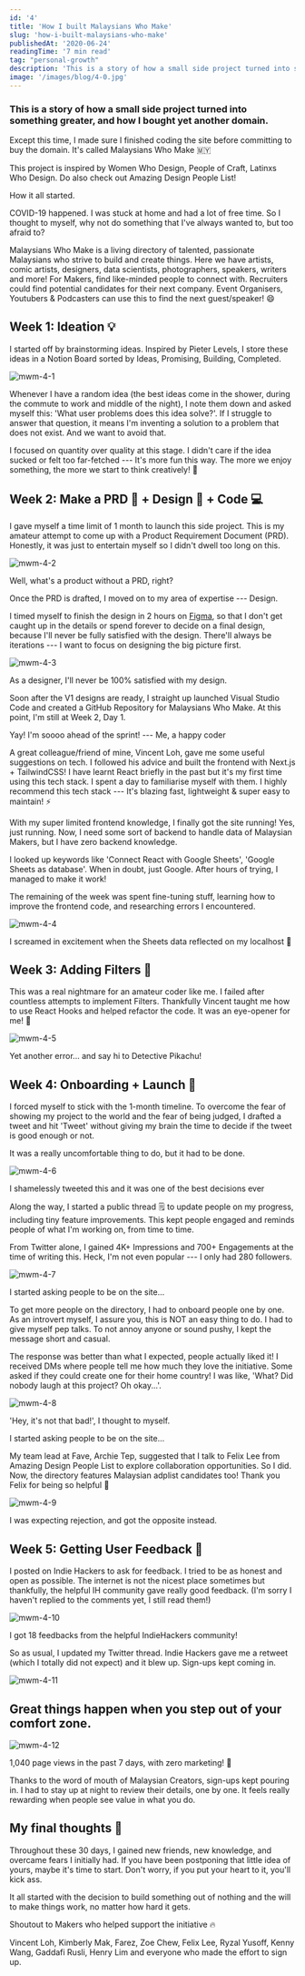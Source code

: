 ```yaml
---
id: '4'
title: 'How I built Malaysians Who Make'
slug: 'how-i-built-malaysians-who-make'
publishedAt: '2020-06-24'
readingTime: '7 min read'
tag: "personal-growth"
description: 'This is a story of how a small side project turned into something greater, and how I bought yet another domain.'
image: '/images/blog/4-0.jpg'
---
```


### This is a story of how a small side project turned into something greater, and how I bought yet another domain.

Except this time, I made sure I finished coding the site before committing to buy the domain. It's called Malaysians Who Make 🇲🇾

This project is inspired by Women Who Design, People of Craft, Latinxs Who Design. Do also check out Amazing Design People List!

How it all started.

COVID-19 happened. I was stuck at home and had a lot of free time. So I thought to myself, why not do something that I've always wanted to, but too afraid to?

Malaysians Who Make is a living directory of talented, passionate Malaysians who strive to build and create things. Here we have artists, comic artists, designers, data scientists, photographers, speakers, writers and more! For Makers, find like-minded people to connect with. Recruiters could find potential candidates for their next company. Event Organisers, Youtubers & Podcasters can use this to find the next guest/speaker! 😄

## Week 1: Ideation 💡

I started off by brainstorming ideas. Inspired by Pieter Levels, I store these ideas in a Notion Board sorted by Ideas, Promising, Building, Completed.

<Image
  alt="mwm-4-1"
  src="/images/blog/4-1.png"
  width={800}
  height={563}
/>

Whenever I have a random idea (the best ideas come in the shower, during the commute to work and middle of the night), I note them down and asked myself this: 'What user problems does this idea solve?'. If I struggle to answer that question, it means I'm inventing a solution to a problem that does not exist. And we want to avoid that.

I focused on quantity over quality at this stage. I didn't care if the idea sucked or felt too far-fetched --- It's more fun this way. The more we enjoy something, the more we start to think creatively! 💭

## Week 2: Make a PRD 📄 + Design 🎨 + Code 💻

I gave myself a time limit of 1 month to launch this side project. This is my amateur attempt to come up with a Product Requirement Document (PRD). Honestly, it was just to entertain myself so I didn't dwell too long on this.

<Image
  alt="mwm-4-2"
  src="/images/blog/4-2.png"
  width={800}
  height={353}
/>

Well, what's a product without a PRD, right?

Once the PRD is drafted, I moved on to my area of expertise --- Design.

I timed myself to finish the design in 2 hours on [Figma](https://figma.com/), so that I don't get caught up in the details or spend forever to decide on a final design, because I'll never be fully satisfied with the design. There'll always be iterations --- I want to focus on designing the big picture first.

<Image
  alt="mwm-4-3"
  src="/images/blog/4-3.png"
  width={800}
  height={586}
/>

As a designer, I'll never be 100% satisfied with my design.

Soon after the V1 designs are ready, I straight up launched Visual Studio Code and created a GitHub Repository for Malaysians Who Make. At this point, I'm still at Week 2, Day 1\.

Yay! I'm soooo ahead of the sprint! --- Me, a happy coder

A great colleague/friend of mine, Vincent Loh, gave me some useful suggestions on tech. I followed his advice and built the frontend with Next.js + TailwindCSS! I have learnt React briefly in the past but it's my first time using this tech stack. I spent a day to familiarise myself with them. I highly recommend this tech stack --- It's blazing fast, lightweight & super easy to maintain! ⚡

With my super limited frontend knowledge, I finally got the site running! Yes, just running. Now, I need some sort of backend to handle data of Malaysian Makers, but I have zero backend knowledge.

I looked up keywords like 'Connect React with Google Sheets', 'Google Sheets as database'. When in doubt, just Google. After hours of trying, I managed to make it work!

The remaining of the week was spent fine-tuning stuff, learning how to improve the frontend code, and researching errors I encountered.

<Image
  alt="mwm-4-4"
  src="/images/blog/4-4.png"
  width={800}
  height={435}
/>

I screamed in excitement when the Sheets data reflected on my localhost 🎉

## Week 3: Adding Filters 🔦

This was a real nightmare for an amateur coder like me. I failed after countless attempts to implement Filters. Thankfully Vincent taught me how to use React Hooks and helped refactor the code. It was an eye-opener for me! 👀

<Image
  alt="mwm-4-5"
  src="/images/blog/4-5.png"
  width={800}
  height={485}
/>

Yet another error... and say hi to Detective Pikachu!

## Week 4: Onboarding + Launch 🚀

I forced myself to stick with the 1-month timeline. To overcome the fear of showing my project to the world and the fear of being judged, I drafted a tweet and hit 'Tweet' without giving my brain the time to decide if the tweet is good enough or not.

It was a really uncomfortable thing to do, but it had to be done.

<Image
  alt="mwm-4-6"
  src="/images/blog/4-6.png"
  width={800}
  height={631}
/>

I shamelessly tweeted this and it was one of the best decisions ever

Along the way, I started a public thread 🗒️ to update people on my progress, including tiny feature improvements. This kept people engaged and reminds people of what I'm working on, from time to time.

From Twitter alone, I gained 4K+ Impressions and 700+ Engagements at the time of writing this. Heck, I'm not even popular --- I only had 280 followers.

<Image
  alt="mwm-4-7"
  src="/images/blog/4-7.png"
  width={800}
  height={403}
/>

I started asking people to be on the site...

To get more people on the directory, I had to onboard people one by one. As an introvert myself, I assure you, this is NOT an easy thing to do. I had to give myself pep talks. To not annoy anyone or sound pushy, I kept the message short and casual.

The response was better than what I expected, people actually liked it! I received DMs where people tell me how much they love the initiative. Some asked if they could create one for their home country! I was like, 'What? Did nobody laugh at this project? Oh okay...'.

<Image
  alt="mwm-4-8"
  src="/images/blog/4-8.png"
  width={800}
  height={406}
/>

'Hey, it's not that bad!', I thought to myself.

I started asking people to be on the site...

My team lead at Fave, Archie Tep, suggested that I talk to Felix Lee from Amazing Design People List to explore collaboration opportunities. So I did. Now, the directory features Malaysian adplist candidates too! Thank you Felix for being so helpful 🙏

<Image
  alt="mwm-4-9"
  src="/images/blog/4-9.png"
  width={800}
  height={412}
/>

I was expecting rejection, and got the opposite instead.

## Week 5: Getting User Feedback 💬

I posted on Indie Hackers to ask for feedback. I tried to be as honest and open as possible. The internet is not the nicest place sometimes but thankfully, the helpful IH community gave really good feedback. (I'm sorry I haven't replied to the comments yet, I still read them!)

<Image
  alt="mwm-4-10"
  src="/images/blog/4-10.png"
  width={800}
  height={448}
/>

I got 18 feedbacks from the helpful IndieHackers community!

So as usual, I updated my Twitter thread. Indie Hackers gave me a retweet (which I totally did not expect) and it blew up. Sign-ups kept coming in.

<Image
  alt="mwm-4-11"
  src="/images/blog/4-11.png"
  width={800}
  height={375}
/>

## Great things happen when you step out of your comfort zone.

<Image
  alt="mwm-4-12"
  src="/images/blog/4-12.png"
  width={800}
  height={403}
/>

1,040 page views in the past 7 days, with zero marketing! 🎉

Thanks to the word of mouth of Malaysian Creators, sign-ups kept pouring in. I had to stay up at night to review their details, one by one. It feels really rewarding when people see value in what you do.

## My final thoughts 🤔

Throughout these 30 days, I gained new friends, new knowledge, and overcame fears I initially had. If you have been postponing that little idea of yours, maybe it's time to start. Don't worry, if you put your heart to it, you'll kick ass.

It all started with the decision to build something out of nothing and the will to make things work, no matter how hard it gets.

Shoutout to Makers who helped support the initiative 🔥

Vincent Loh, Kimberly Mak, Farez, Zoe Chew, Felix Lee, Ryzal Yusoff, Kenny Wang, Gaddafi Rusli, Henry Lim and everyone who made the effort to sign up.